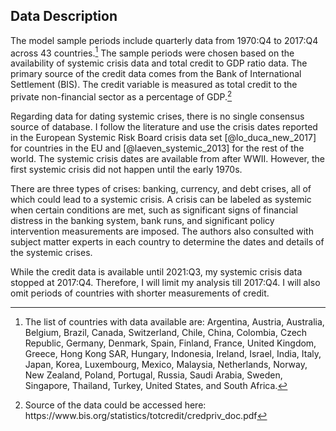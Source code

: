 ## Data Description

The model sample periods include quarterly data from 1970:Q4 to 2017:Q4 across 43 countries.^[The list of countries with data available are: Argentina, Austria, Australia, Belgium, Brazil, Canada, Switzerland, Chile, China, Colombia, Czech Republic, Germany, Denmark, Spain, Finland, France, United Kingdom, Greece, Hong Kong SAR, Hungary, Indonesia, Ireland, Israel, India, Italy, Japan, Korea, Luxembourg, Mexico, Malaysia, Netherlands, Norway, New Zealand, Poland, Portugal, Russia, Saudi Arabia, Sweden, Singapore, Thailand, Turkey, United States, and South Africa.] The sample periods were chosen based on the availability of systemic crisis data and total credit to GDP ratio data. The primary source of the credit data comes from the Bank of International Settlement (BIS). The credit variable is measured as total credit to the private non-financial sector as a percentage of GDP.^[Source of the data could be accessed here: https://www.bis.org/statistics/totcredit/credpriv_doc.pdf] 

Regarding data for dating systemic crises, there is no single consensus source of database. I follow the literature and use the crisis dates reported in the European Systemic Risk Board crisis data set [@lo_duca_new_2017] for countries in the EU and [@laeven_systemic_2013] for the rest of the world. The systemic crisis dates are available from after WWII. However, the first systemic crisis did not happen until the early 1970s. 

There are three types of crises: banking, currency, and debt crises, all of which could lead to a systemic crisis. A crisis can be labeled as systemic when certain conditions are met, such as significant signs of financial distress in the banking system, bank runs, and significant policy intervention measurements are imposed. The authors also consulted with subject matter experts in each country to determine the dates and details of the systemic crises.

While the credit data is available until 2021:Q3, my systemic crisis data stopped at 2017:Q4. Therefore, I will limit my analysis till 2017:Q4. I will also omit periods of countries with shorter measurements of credit.

<!--**Insert descriptive statistics table here** -->

